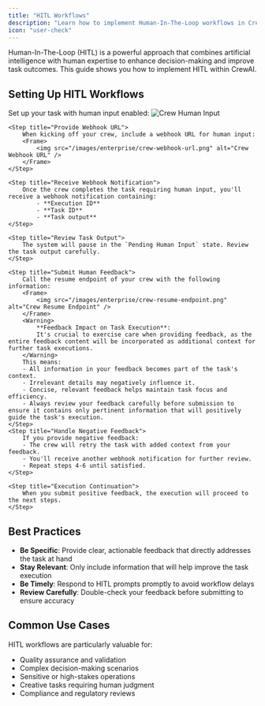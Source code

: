 ```yaml
---
title: "HITL Workflows"
description: "Learn how to implement Human-In-The-Loop workflows in CrewAI for enhanced decision-making"
icon: "user-check"
---
```


Human-In-The-Loop (HITL) is a powerful approach that combines artificial intelligence with human expertise to enhance decision-making and improve task outcomes. This guide shows you how to implement HITL within CrewAI.

## Setting Up HITL Workflows

<Steps>
    <Step title="Configure Your Task">
        Set up your task with human input enabled:
        <Frame>
            <img src="/images/enterprise/crew-human-input.png" alt="Crew Human Input" />
        </Frame>
    </Step>

    <Step title="Provide Webhook URL">
        When kicking off your crew, include a webhook URL for human input:
        <Frame>
            <img src="/images/enterprise/crew-webhook-url.png" alt="Crew Webhook URL" />
        </Frame>
    </Step>

    <Step title="Receive Webhook Notification">
        Once the crew completes the task requiring human input, you'll receive a webhook notification containing:
            - **Execution ID**
            - **Task ID**
            - **Task output**
    </Step>

    <Step title="Review Task Output">
        The system will pause in the `Pending Human Input` state. Review the task output carefully.
    </Step>

    <Step title="Submit Human Feedback">
        Call the resume endpoint of your crew with the following information:
        <Frame>
            <img src="/images/enterprise/crew-resume-endpoint.png" alt="Crew Resume Endpoint" />
        </Frame>
        <Warning>
            **Feedback Impact on Task Execution**:
            It's crucial to exercise care when providing feedback, as the entire feedback content will be incorporated as additional context for further task executions.
        </Warning>
        This means:
        - All information in your feedback becomes part of the task's context.
        - Irrelevant details may negatively influence it.
        - Concise, relevant feedback helps maintain task focus and efficiency.
        - Always review your feedback carefully before submission to ensure it contains only pertinent information that will positively guide the task's execution.
    </Step>
    <Step title="Handle Negative Feedback">
        If you provide negative feedback:
        - The crew will retry the task with added context from your feedback.
        - You'll receive another webhook notification for further review.
        - Repeat steps 4-6 until satisfied.
    </Step>

    <Step title="Execution Continuation">
        When you submit positive feedback, the execution will proceed to the next steps.
    </Step>
</Steps>

## Best Practices

- **Be Specific**: Provide clear, actionable feedback that directly addresses the task at hand
- **Stay Relevant**: Only include information that will help improve the task execution
- **Be Timely**: Respond to HITL prompts promptly to avoid workflow delays
- **Review Carefully**: Double-check your feedback before submitting to ensure accuracy

## Common Use Cases

HITL workflows are particularly valuable for:
- Quality assurance and validation
- Complex decision-making scenarios
- Sensitive or high-stakes operations
- Creative tasks requiring human judgment
- Compliance and regulatory reviews 